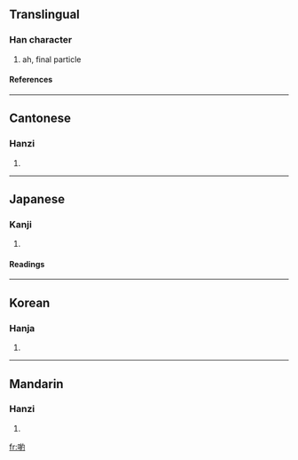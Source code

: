 {{see|哟}}

==Translingual==
===Han character===
{{Han char|rn=30|rad=口|as=09|sn=12|four=6702<sub>0</sub>|canj=口女火戈 (RVFI)}}
# ah, final particle
====References====
{{Han ref|kx=0201.121|dkj=04021|dj=0424.020|hdz=10663.120|uh=55B2|ud=21938|bh=B3E9|bd=46057}}
----
==Cantonese==
===Hanzi===
{{yue-hanzi|jyut=|y=yo1}}
# {{defn|Cantonese}}
----
==Japanese==
===Kanji===
{{ja-kanji|grade=|rs=口09}}
# {{defn|Japanese}} 
====Readings====
{{ja-readings|on=[[やく]] (yaku)|kun=}}
----
==Korean==
===Hanja===
{{ko-hanja|hangeul=약|rv=yak|mr=yak}}
# {{defn|Korean}}
----
==Mandarin==
===Hanzi===
{{cmn-hanzi|sim=哟|pin=[[yo]] (yo5)|wg=*<sup>5</sup>}}
# {{defn|Mandarin}}

[[fr:喲]]